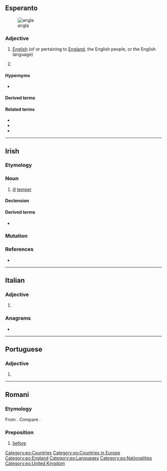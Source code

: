 {{also|Angla|anglá|angļa}}
==Esperanto==
[[Image:Flag of England.svg|thumb|angla {{l|eo|flago}}]]

===Adjective===
{{eo-head}}

# [[English]] (of or pertaining to [[England]], the English people, or the English language)
# {{qualifier|la angla}} {{clipping of|[[la]] [[angla lingvo]]||the English language|lang=eo}}

====Hypernyms====
* {{l|eo|brita||[[British]]}}

====Derived terms====
{{der3|lang=eo|{{l|eo|angla lingvo||English language}}
|{{l|eo|anglalingvano}}, {{l|eo|anglaparolanto||an English speaker, Anglophone}}
|{{l|eo|anglaparola}}, {{l|eo|anglaparolanta||English-speaking}}}}

====Related terms====
* {{l|eo|angle||in English}}
* {{l|eo|Anglio||England}}
* {{l|eo|anglo||an English person}}

{{eo GCSE|4}}

[[Category:eo:Countries]]
[[Category:eo:Countries in Europe]]
[[Category:eo:England]]
[[Category:eo:Languages]]
[[Category:eo:Nationalities]]
[[Category:eo:United Kingdom]]

----

==Irish==

===Etymology===
{{rfe|lang=ga}}

===Noun===
{{ga-noun|m|~|-}}

# [[ill]] [[temper]]

====Declension====
{{ga-decl-m3-nopl|a|ngla}}

====Derived terms====
* {{l|ga|anglán|g=m||ill-tempered, quarrelsome, person}}

===Mutation===
{{ga-mut-vowel}}

===References===
* {{R:ga:Ó Dónaill}}

----

==Italian==

===Adjective===
{{it-adj-form|f-s}}

# {{inflection of|anglo||f|s|lang=it}}

===Anagrams===
* {{l|it|lagna}}

----

==Portuguese==

===Adjective===
{{pt-adj-form|f-s}}

# {{pt-adj form of|anglo|f|sg}}

----

==Romani==

===Etymology===
From {{der|rom|sa|अग्र||ahead, before, in front}}. Compare {{cog|hi|आगे||ahead}}.

===Preposition===
{{head|rom|preposition}}

# [[before]]